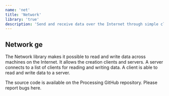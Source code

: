 ```yaml
---
name: 'net'
title: 'Network'
library: 'true'
description: 'Send and receive data over the Internet through simple clients and servers.'
---
```


## Network ge

The Network library makes it possible to read and write data across machines on the Internet. It allows the creation clients and servers. A server connects to a list of clients for reading and writing data. A client is able to read and write data to a server.

The source code is available on the Processing GitHub repository. Please report bugs here.
